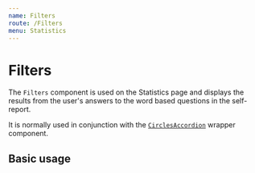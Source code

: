 ```yaml
---
name: Filters
route: /Filters
menu: Statistics
---
```



# Filters

The `Filters` component is used on the Statistics page and displays the results from the user's answers to the word based questions in the self-report.

<Props of={Filters} />

It is normally used in conjunction with the [`CirclesAccordion`](/CirclesAccordion) wrapper component.

## Basic usage

<Playground>
  <Circle name="test" color="red" percentage={50} />
</Playground>
